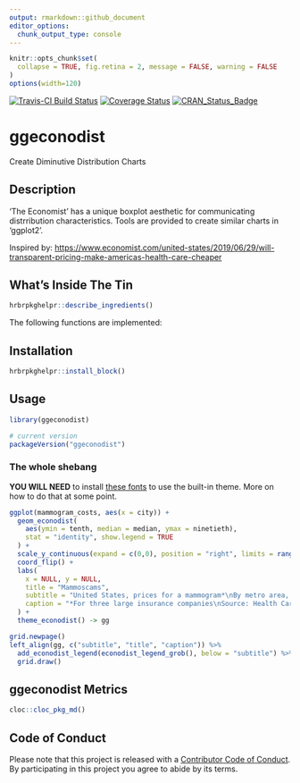 ```yaml
---
output: rmarkdown::github_document
editor_options: 
  chunk_output_type: console
---
```

```r
knitr::opts_chunk$set(
  collapse = TRUE, fig.retina = 2, message = FALSE, warning = FALSE
)
options(width=120)
```

[![Travis-CI Build Status](https://travis-ci.org/hrbrmstr/ggeconodist.svg?branch=master)](https://travis-ci.org/hrbrmstr/ggeconodist) 
[![Coverage Status](https://codecov.io/gh/hrbrmstr/ggeconodist/branch/master/graph/badge.svg)](https://codecov.io/gh/hrbrmstr/ggeconodist)
[![CRAN_Status_Badge](https://www.r-pkg.org/badges/version/ggeconodist)](https://cran.r-project.org/package=ggeconodist)

# ggeconodist

Create Diminutive Distribution Charts

## Description

'The Economist' has a unique boxplot aesthetic for
communicating distrribution characteristics. Tools are provided
to create similar charts in 'ggplot2'.

Inspired by: <https://www.economist.com/united-states/2019/06/29/will-transparent-pricing-make-americas-health-care-cheaper>

## What's Inside The Tin

```r
hrbrpkghelpr::describe_ingredients()
```

The following functions are implemented:

## Installation

```r
hrbrpkghelpr::install_block()
```

## Usage

```r
library(ggeconodist)

# current version
packageVersion("ggeconodist")

```

### The whole shebang

**YOU WILL NEED** to install [these fonts](https://github.com/economist-components/component-typography) to use the built-in theme. More on how to do that at some point.

```r
ggplot(mammogram_costs, aes(x = city)) +
  geom_econodist(
    aes(ymin = tenth, median = median, ymax = ninetieth),
    stat = "identity", show.legend = TRUE
  ) +
  scale_y_continuous(expand = c(0,0), position = "right", limits = range(0, 800)) +
  coord_flip() +
  labs(
    x = NULL, y = NULL,
    title = "Mammoscams",
    subtitle = "United States, prices for a mammogram*\nBy metro area, 2016, $",
    caption = "*For three large insurance companies\nSource: Health Care Cost Institute"
  ) +
  theme_econodist() -> gg

grid.newpage()
left_align(gg, c("subtitle", "title", "caption")) %>% 
  add_econodist_legend(econodist_legend_grob(), below = "subtitle") %>% 
  grid.draw()
```

## ggeconodist Metrics

```r
cloc::cloc_pkg_md()
```

## Code of Conduct

Please note that this project is released with a [Contributor Code of Conduct](CONDUCT.md). 
By participating in this project you agree to abide by its terms.
